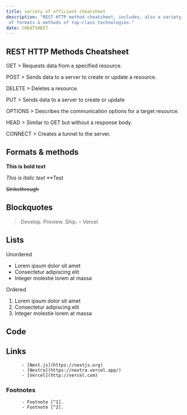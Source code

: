 ```yaml
---
title: variety of efficient cheatsheet 
description: "REST HTTP method cheatsheet, includes, also a variety
 of formats & methods of top-class technologies."
date: CHEATSHEET 
---
```

 
 ## REST HTTP Methods Cheatsheet
GET > Requests data from a specified resource.

POST > Sends data to a server to create or update a resource.

DELETE > Deletes a resource.

PUT > Sends data to a server to create or update




OPTIONS > Describes the communication options for a target resource.

HEAD > Similar to GET but without a response body.

CONNECT > Creates a tunnel to the server.

## Formats & methods 

**This is bold text**

_This is italic text_  **Test

~~Strikethrough~~

## Blockquotes

> Develop. Preview. Ship. – Vercel

## Lists

Unordered

- Lorem ipsum dolor sit amet
- Consectetur adipiscing elit
- Integer molestie lorem at massa

Ordered

1. Lorem ipsum dolor sit amet
2. Consectetur adipiscing elit
3. Integer molestie lorem at massa

## Code


## Links

          - [Next.js](https://nextjs.org)
          - [Nextra](https://nextra.vercel.app/)
          - [Vercel](http://vercel.com)

### Footnotes

          - Footnote [^1].
          - Footnote [^2].

[^1]: Footnote **can have markup**

    and multiple paragraphs.

           [^2]: Footnote text.


 




  
